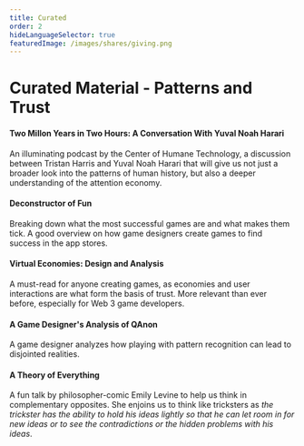 ```yaml
---
title: Curated
order: 2
hideLanguageSelector: true
featuredImage: /images/shares/giving.png
---
```


# Curated Material - Patterns and Trust

<List>

<Link to="https://www.humanetech.com/podcast/28-two-million-years-in-two-hours-a-conversation-with-yuval-noah-harari">

#### Two Millon Years in Two Hours: A Conversation With Yuval Noah Harari

An illuminating podcast by the Center of Humane Technology, a discussion between Tristan Harris and Yuval Noah Harari that will give us not just a broader look into the patterns of human history, but also a deeper understanding of the attention economy.

</Link>

<Link to="https://www.deconstructoroffun.com/">

#### Deconstructor of Fun

Breaking down what the most successful games are and what makes them tick. A good overview on how game designers create games to find success in the app stores.

</Link>

<Link to="https://mitpress.mit.edu/books/virtual-economies">

#### Virtual Economies: Design and Analysis

A must-read for anyone creating games, as economies and user interactions are what form the basis of trust. More relevant than ever before, especially for Web 3 game developers.

</Link>

<Link to="https://medium.com/curiouserinstitute/a-game-designers-analysis-of-qanon-580972548be5">

#### A Game Designer's Analysis of QAnon

A game designer analyzes how playing with pattern recognition can lead to disjointed realities.

</Link>

<Link to="https://www.ted.com/talks/emily_levine_a_theory_of_everything">

#### A Theory of Everything

A fun talk by philosopher-comic Emily Levine to help us think in complementary opposites. She enjoins us to think like tricksters as *the trickster has the ability to hold his ideas lightly so that he can let room in for new ideas or to see the contradictions or the hidden problems with his ideas*. 

</Link>

</List>
